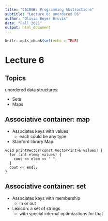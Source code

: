 ```yaml
---
title: "CS106B: Programming Abstractions"
subtitle: "Lecture 6: unordered DS"
author: "Olivia Beyer Bruvik"
date: "Fall 2021"
output: html_document
---
```


```r
knitr::opts_chunk$set(echo = TRUE)
```

# Lecture 6 {.tabset}

## Topics
unordered data structures:

- Sets
- Maps

## Associative container: map
- Associates keys with values
    + each could be any type
- Stanford library Map:

```Rcpp

void printVector(const Vector<int>& values) {
  for (int elem; values) {
    cout << elem << " ";
  }
  cout << endl;
}
```


## Associative container: set
- Associates keys with membership
    + in or out
- Lexicon: a set of strings
    + with special internal optimizations for that
